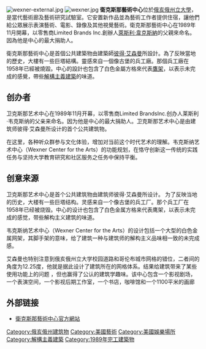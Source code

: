 [[File:wexner-external.jpg|thumb]]
[[File:wexner.jpg|thumb]]
'''衛克斯那藝術中心'''位於[[俄亥俄州立大學|俄亥俄州立大學]]，是當代藝術廊及藝術研究試驗室。它安置新作品並為藝術工作者提供住宿，讓他們給公眾展示表演藝術、電影、錄像及其他視覺藝術。衛克斯那藝術中心在1989年11月開幕，以零售商Limited Brands Inc.創辦人[[萊斯利·韋克斯納|萊斯利·韋克斯納]]的父親來命名。因為他是中心的最大捐助人。

衛克斯那藝術中心是首個公共建築物由建築師[[彼得·艾森曼|彼得·艾森曼]]所設計。為了反映當地的歷史，大樓有一些巨塔結構。靈感來自一個像古堡的兵工廠。那個兵工廠在1958年已經被燒毀。中心的設計也包含了白色金屬方格來代表[[鷹架|鷹架]]，以表示未完成的感覺，帶些[[解構主義建築|解構主義建築]]的味道。

== 创办者 ==
  
卫克斯那艺术中心在1989年11月开幕，以零售商Limited BrandsInc.创办人莱斯利·韦克斯纳的父亲来命名。因为他是中心的最大捐助人。卫克斯那艺术中心是由建筑师彼得·艾森曼所设计的首个公共建筑物。

在这里，各种听众群参与文化体验，增加对当前这个时代艺术的理解。韦克斯纳艺术中心（Wexner Center for the Arts）的功能规划，在恪守创新这一传统的实践任务与坚持大学教育研究和社区服务之任务中保持平衡。

== 创意来源 ==

卫克斯那艺术中心是首个公共建筑物由建筑师彼得·艾森曼所设计。  为了反映当地的历史，大楼有一些巨塔结构。灵感来自一个像古堡的兵工厂。那个兵工厂在1958年已经被烧毁。中心的设计也包含了白色金属方格来代表鹰架，以表示未完成的感觉，带些解构主义建筑的味道。

韦克斯纳艺术中心（Wexner Center for the Arts）的设计包括一个大型的白色金属网架，其脚手架的意味，给了建筑一种与建筑师的解构主义品味相一致的未完成感。

艾森曼也特别注意到俄亥俄州立大学校园道路和哥伦布城市网格的错位，二者间的角度为12.25度，他就是据此设计了建筑所在的网格体系。结果给建筑带来了某些使用功能上的问题 ，但也赢得了公认的建筑学趣味。该中心包含一个影视剧场，一个表演空间，一个影视后期工作室，一个书店，咖啡馆和一个1100平米的画廊

==外部链接==
*[http://www.wexarts.org 衛克斯那藝術中心官方網站] {{Wayback|url=http://www.wexarts.org/ |date=20210308131541 }}

[[Category:俄亥俄州建筑物|Category:俄亥俄州建筑物]]
[[Category:美國藝術|Category:美國藝術]]
[[Category:美國娛樂場所|Category:美國娛樂場所]]
[[Category:解構主義建築|Category:解構主義建築]]
[[Category:1989年完工建築物|Category:1989年完工建築物]]